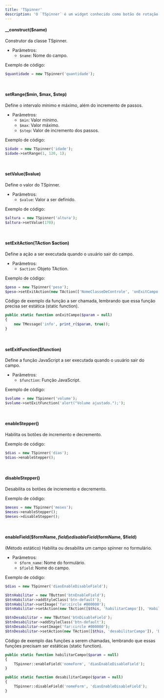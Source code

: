 ```yaml
---
title: 'TSpinner'
description: 'O `TSpinner` é um widget conhecido como botão de rotação que permite ao usuário aumentar ou diminuir valores numéricos de forma incremental (derivado da classe `TField`).'
---
```


#### __construct($name)
Construtor da classe TSpinner.

- Parâmetros:
  - `$name`: Nome do campo.

Exemplo de código:
```php
$quantidade = new TSpinner('quantidade');
```

<br/>

#### setRange($min, $max, $step)
Define o intervalo mínimo e máximo, além do incremento de passos.

- Parâmetros:
  - `$min`: Valor mínimo.
  - `$max`: Valor máximo.
  - `$step`: Valor de incremento dos passos.

Exemplo de código:
```php
$idade = new TSpinner('idade');
$idade->setRange(1, 120, 1);
```

<br/>

#### setValue($value)
Define o valor do TSpinner.

- Parâmetros:
  - `$value`: Valor a ser definido.

Exemplo de código:
```php
$altura = new TSpinner('altura');
$altura->setValue(170);
```

<br/>

#### setExitAction(TAction $action)
Define a ação a ser executada quando o usuário sair do campo.

- Parâmetros:
  - `$action`: Objeto TAction.

Exemplo de código:
```php
$peso = new TSpinner('peso');
$peso->setExitAction(new TAction(['NomeClasseDeControle', 'onExitCampo']));
```
Código de exemplo da função a ser chamada, lembrando que essa função precisa ser estática (static function).

```php
public static function onExitCampo($param = null)
{
    new TMessage('info', print_r($param, true));
}
```

<br/>

#### setExitFunction($function)
Define a função JavaScript a ser executada quando o usuário sair do campo.

- Parâmetros:
  - `$function`: Função JavaScript.

Exemplo de código:
```php
$volume = new TSpinner('volume');
$volume->setExitFunction('alert("Volume ajustado.");');
```

<br/>

#### enableStepper()
Habilita os botões de incremento e decremento.

Exemplo de código:
```php
$dias = new TSpinner('dias');
$dias->enableStepper();
```

<br/>

#### disableStepper()
Desabilita os botões de incremento e decremento.

Exemplo de código:
```php
$meses = new TSpinner('meses');
$meses->enableStepper();
$meses->disableStepper();
```

<br/>

#### enableField($formName, $field) e disableField($formName, $field)
(Método estático) Habilita ou desabilita um campo spinner no formulário.

- Parâmetros:
  - `$form_name`: Nome do formulário.
  - `$field`: Nome do campo.

Exemplo de código:
```php
$dias = new TSpinner('diasEnableDisableField');

$btnHabilitar = new TButton('btnEnableField');
$btnHabilitar->addStyleClass('btn-default');
$btnHabilitar->setImage('far:circle #000000');
$btnHabilitar->setAction(new TAction([$this, 'habilitarCampo']), 'Habilitar Spinner');

$btnDesabilitar = new TButton('btnDisableField');
$btnDesabilitar->addStyleClass('btn-default');
$btnDesabilitar->setImage('far:circle #000000');
$btnDesabilitar->setAction(new TAction([$this, 'desabilitarCampo']), 'Desabilitar Spinner');
```
Código de exemplo das funções a serem chamadas, lembrando que essas funções precisam ser estáticas (static function).

```php
public static function habilitarCampo($param = null)
{
    TSpinner::enableField('nomeForm', 'diasEnableDisableField');
}

public static function desabilitarCampo($param = null)
{
    TSpinner::disableField('nomeForm', 'diasEnableDisableField');
}
```